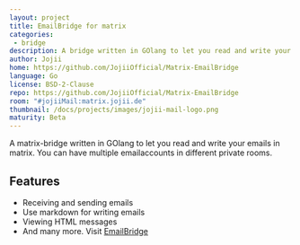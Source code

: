 ```yaml
---
layout: project
title: EmailBridge for matrix
categories:
 - bridge
description: A bridge written in GOlang to let you read and write your emails in matrix.
author: Jojii
home: https://github.com/JojiiOfficial/Matrix-EmailBridge
language: Go
license: BSD-2-Clause
repo: https://github.com/JojiiOfficial/Matrix-EmailBridge
room: "#jojiiMail:matrix.jojii.de"
thumbnail: /docs/projects/images/jojii-mail-logo.png
maturity: Beta
---
```


A matrix-bridge written in GOlang to let you read and write your emails in matrix. You can have multiple emailaccounts in different private rooms.

## Features
- Receiving and sending emails
- Use markdown for writing emails
- Viewing HTML messages
- And many more. Visit [EmailBridge](https://github.com/JojiiOfficial/Matrix-EmailBridge)
